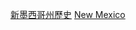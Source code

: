 {{Container category}}
{{United States topic|prefix=:Category:|suffix=各時期歷史}}

[[Category:新墨西哥州歷史|]]
[[Category:美国各州各时代历史|New Mexico]]